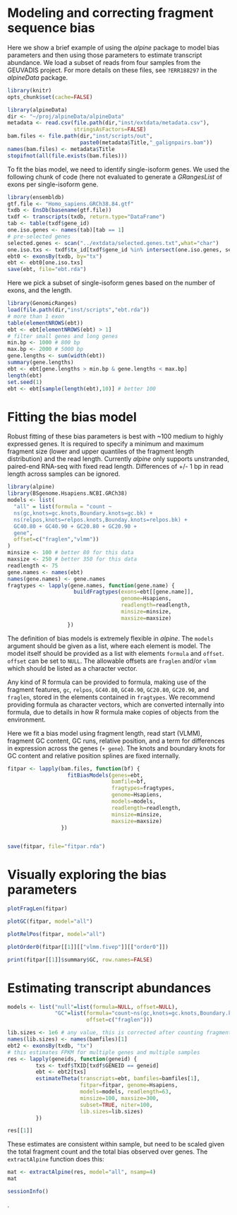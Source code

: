 <!--
%\VignetteEngine{knitr::knitr}
%\VignetteIndexEntry{alpine}
-->

# Modeling and correcting fragment sequence bias

Here we show a brief example of using the *alpine* package to model
bias parameters and then using those parameters to estimate transcript
abundance. We load a subset of reads from four samples from the
GEUVADIS project. For more details on these files, see
`?ERR188297` in the *alpineData* package.

```r
library(knitr)
opts_chunk$set(cache=FALSE)
```

```r
library(alpineData)
dir <- "~/proj/alpineData/alpineData"
metadata <- read.csv(file.path(dir,"inst/extdata/metadata.csv"),
                     stringsAsFactors=FALSE)
bam.files <- file.path(dir,"inst/scripts/out",
                       paste0(metadata$Title,"_galignpairs.bam"))
names(bam.files) <- metadata$Title
stopifnot(all(file.exists(bam.files)))
```

To fit the bias model, we need to identify single-isoform genes.
We used the following chunk of code (here not
evaluated to generate a *GRangesList* of exons per single-isoform gene.

```r
library(ensembldb)
gtf.file <- "Homo_sapiens.GRCh38.84.gtf"
txdb <- EnsDb(basename(gtf.file))
txdf <- transcripts(txdb, return.type="DataFrame")
tab <- table(txdf$gene_id)
one.iso.genes <- names(tab)[tab == 1]
# pre-selected genes
selected.genes <- scan("../extdata/selected.genes.txt",what="char")
one.iso.txs <- txdf$tx_id[txdf$gene_id %in% intersect(one.iso.genes, selected.genes)]
ebt0 <- exonsBy(txdb, by="tx")
ebt <- ebt0[one.iso.txs]
save(ebt, file="ebt.rda")
```

Here we pick a subset of single-isoform genes based on the
number of exons, and the length.

```r
library(GenomicRanges)
load(file.path(dir,"inst/scripts","ebt.rda"))
# more than 1 exon
table(elementNROWS(ebt))
ebt <- ebt[elementNROWS(ebt) > 1]
# filter small genes and long genes
min.bp <- 1000 # 800 bp
max.bp <- 2000 # 5000 bp
gene.lengths <- sum(width(ebt))
summary(gene.lengths)
ebt <- ebt[gene.lengths > min.bp & gene.lengths < max.bp]
length(ebt)
set.seed(1)
ebt <- ebt[sample(length(ebt),10)] # better 100
```

# Fitting the bias model

Robust fitting of these bias
parameters is best with ~100 medium to highly expressed genes.
It is required to specify a minimum and maximum fragment
size (lower and upper quantiles of the fragment length
distribution) and the read length. Currently
*alpine* only supports unstranded, paired-end RNA-seq with
fixed read length. Differences of +/- 1 bp in read length
across samples can be ignored.

```r
library(alpine)
library(BSgenome.Hsapiens.NCBI.GRCh38)
models <- list(
  "all" = list(formula = "count ~
  ns(gc,knots=gc.knots,Boundary.knots=gc.bk) +
  ns(relpos,knots=relpos.knots,Bounday.knots=relpos.bk) +
  GC40.80 + GC40.90 + GC20.80 + GC20.90 +
  gene",
  offset=c("fraglen","vlmm"))
)
minsize <- 100 # better 80 for this data
maxsize <- 250 # better 350 for this data
readlength <- 75 
gene.names <- names(ebt)
names(gene.names) <- gene.names
fragtypes <- lapply(gene.names, function(gene.name) {
                     buildFragtypes(exons=ebt[[gene.name]],
                                    genome=Hsapiens,
                                    readlength=readlength,
                                    minsize=minsize,
                                    maxsize=maxsize)
                   })
```

The definition of bias models is extremely flexible in *alpine*.
The `models` argument should be given as a list,
where each element is model.
The model itself should be provided as a list
with elements `formula` and `offset`. `offset` can be set to `NULL`.
The allowable offsets are `fraglen` and/or `vlmm` which
should be listed as a character vector.

Any kind of R formula can be provided to formula,
making use of the fragment features, `gc`, `relpos`,
`GC40.80`, `GC40.90`, `GC20.80`, `GC20.90`, and `fraglen`,
stored in the elements contained in `fragtypes`.
We recommend providing formula as character vectors,
which are converted internally into formula,
due to details in how R formula make copies of objects
from the environment.

Here we fit a bias model
using fragment length, read start (VLMM),
fragment GC content, GC runs, relative position, and a term for
differences in expression across the genes (`+ gene`).
The knots and boundary knots for GC content
and relative position splines are fixed internally.

```r
fitpar <- lapply(bam.files, function(bf) {
                   fitBiasModels(genes=ebt,
                                 bamfile=bf,
                                 fragtypes=fragtypes,
                                 genome=Hsapiens,
                                 models=models,
                                 readlength=readlength,
                                 minsize=minsize,
                                 maxsize=maxsize)
                 })


save(fitpar, file="fitpar.rda")
```

# Visually exploring the bias parameters

```r
plotFragLen(fitpar)
```

```r
plotGC(fitpar, model="all")
```

```r
plotRelPos(fitpar, model="all")
```

```r
plotOrder0(fitpar[[1]][["vlmm.fivep"]][["order0"]])
```

```r
print(fitpar[[1]]$summary$GC, row.names=FALSE)
```

# Estimating transcript abundances

```r
models <- list("null"=list(formula=NULL, offset=NULL),
               "GC"=list(formula="count~ns(gc,knots=gc.knots,Boundary.knots=gc.bk) + 0",
                         offset=c("fraglen")))
```

```r
lib.sizes <- 1e6 # any value, this is corrected after counting fragments
names(lib.sizes) <- names(bamfiles)[1]
ebt2 <- exonsBy(txdb, "tx")
# this estimates FPKM for multiple genes and multiple samples
res <- lapply(geneids, function(geneid) {
         txs <- txdf$TXID[txdf$GENEID == geneid]
         ebt <- ebt2[txs]
         estimateTheta(transcripts=ebt, bamfiles=bamfiles[1],
                       fitpar=fitpar, genome=Hsapiens,
                       models=models, readlength=63,
                       minsize=100, maxsize=300,
                       subset=TRUE, niter=100,
                       lib.sizes=lib.sizes)
         })
```

```r
res[[1]]
```

These estimates are consistent within sample, but need to be scaled
given the total fragment count and the total bias observed over
genes. The `extractAlpine` function does this:

```r
mat <- extractAlpine(res, model="all", nsamp=4)
mat
```

```r
sessionInfo()
```

.
